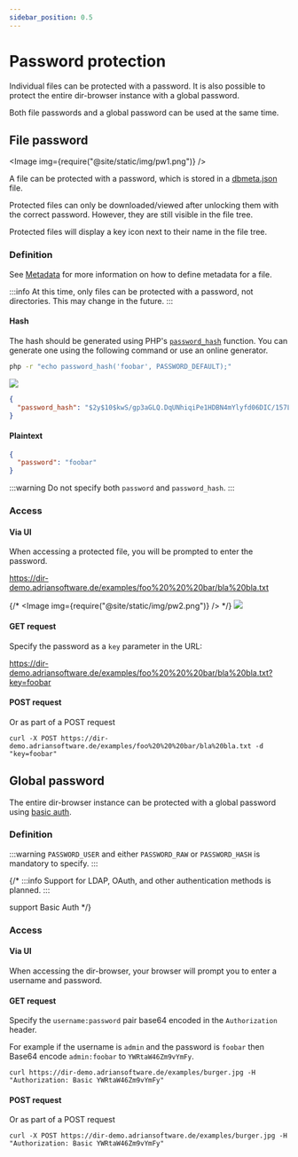 ```yaml
---
sidebar_position: 0.5
---
```



# Password protection

Individual files can be protected with a password.
It is also possible to protect the entire dir-browser instance with a global password.

Both file passwords and a global password can be used at the same time.

## File password

<Image img={require("@site/static/img/pw1.png")} />

A file can be protected with a password, which is stored in a [dbmeta.json](/configuration/metadata.md) file.

Protected files can only be downloaded/viewed after unlocking them with the correct password. However, they are still visible in the file tree.

Protected files will display a key icon next to their name in the file tree.

### Definition

See [Metadata](metadata.md) for more information on how to define metadata for a file.

:::info
At this time, only files can be protected with a password, not directories. This may change in the future.
:::

#### Hash

The hash should be generated using PHP's [`password_hash`](https://www.php.net/manual/en/function.password-hash.php) function.
You can generate one using the following command or use an online generator.
```bash
php -r "echo password_hash('foobar', PASSWORD_DEFAULT);"
```

![](password1.png)


```json title="/examples/pwhash protected.txt.dbmeta.json"
{
  "password_hash": "$2y$10$kwS/gp3aGLQ.DqUNhiqiPe1HDBN4mYlyfd06DIC/157L9WAaWngIy"
}
```

#### Plaintext

```json title="/examples/foo bar/bla bla.txt.dbmeta.json"
{
  "password": "foobar"
}
```

:::warning
Do not specify both `password` and `password_hash`.
:::


### Access

#### Via UI

When accessing a protected file, you will be prompted to enter the password.

https://dir-demo.adriansoftware.de/examples/foo%20%20%20bar/bla%20bla.txt

{/* <Image img={require("@site/static/img/pw2.png")} /> */}
![](password3.png)

#### GET request

Specify the password as a `key` parameter in the URL:

https://dir-demo.adriansoftware.de/examples/foo%20%20%20bar/bla%20bla.txt?key=foobar

#### POST request

Or as part of a POST request

```
curl -X POST https://dir-demo.adriansoftware.de/examples/foo%20%20%20bar/bla%20bla.txt -d "key=foobar"
```

## Global password

The entire dir-browser instance can be protected with a global password using [basic auth](https://en.wikipedia.org/wiki/Basic_access_authentication). 

### Definition


<EnvConfig name="PASSWORD_USER|PASSWORD_RAW|PASSWORD_HASH" init="<empty>|<empty>|<empty>" values="<string>|<string>|<hash>" desc="Username|Plaintext password|Hash of a password. See definition above." versions="3.3|3.3|3.3"/>

:::warning
`PASSWORD_USER` and either `PASSWORD_RAW` or `PASSWORD_HASH` is mandatory to specify.
:::

{/* :::info
Support for LDAP, OAuth, and other authentication methods is planned.
:::

support Basic Auth */}

### Access

#### Via UI

When accessing the dir-browser, your browser will prompt you to enter a username and password.

#### GET request

Specify the `username:password` pair base64 encoded in the `Authorization` header.

For example if the username is `admin` and the password is `foobar` then Base64 encode `admin:foobar` to `YWRtaW46Zm9vYmFy`.

```
curl https://dir-demo.adriansoftware.de/examples/burger.jpg -H "Authorization: Basic YWRtaW46Zm9vYmFy"
```

#### POST request

Or as part of a POST request

```
curl -X POST https://dir-demo.adriansoftware.de/examples/burger.jpg -H "Authorization: Basic YWRtaW46Zm9vYmFy"
```
